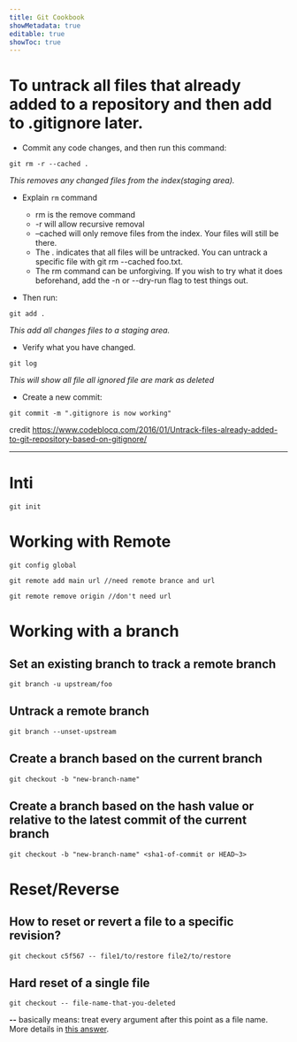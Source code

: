 ```yaml
---
title: Git Cookbook
showMetadata: true
editable: true
showToc: true
---
```


# To untrack all files that already added to a repository and then add to .gitignore later.
- Commit any code changes, and then run this command:
```
git rm -r --cached .
```
*This removes any changed files from the index(staging area).*
- Explain `rm` command
    - rm is the remove command
    - -r will allow recursive removal
    - –cached will only remove files from the index. Your files will still be there.
    - The . indicates that all files will be untracked. You can untrack a specific file with git rm --cached foo.txt.
    - The rm command can be unforgiving. If you wish to try what it does beforehand, add the -n or --dry-run flag to test things out.

- Then run:
```
git add .
```
*This add all changes files to a staging area.*

- Verify what you have changed.
```
git log
```
*This will show all file all ignored file are mark as deleted*

- Create a new commit:
```
git commit -m ".gitignore is now working"
```
credit https://www.codeblocq.com/2016/01/Untrack-files-already-added-to-git-repository-based-on-gitignore/

---

# Inti
```
git init
```

# Working with Remote
```
git config global
```
```
git remote add main url //need remote brance and url
```
```
git remote remove origin //don't need url
```

# Working with a branch

## Set an existing branch to track a remote branch
```
git branch -u upstream/foo
```

## Untrack a remote branch
```
git branch --unset-upstream
```

## Create a branch based on the current branch
```
git checkout -b "new-branch-name"
```

## Create a branch based on the hash value or relative to the latest commit of the current branch
```
git checkout -b "new-branch-name" <sha1-of-commit or HEAD~3>
```

# Reset/Reverse
## How to reset or revert a file to a specific revision?
```
git checkout c5f567 -- file1/to/restore file2/to/restore

```
## Hard reset of a single file
```
git checkout -- file-name-that-you-deleted
```
**--** basically means: treat every argument after this point as a file name.
More details in [this answer](https://stackoverflow.com/a/6561160/1872200).

